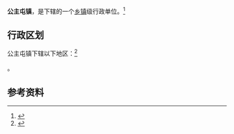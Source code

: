 {{中国乡级行政区|21/01/81/103/000}}

'''公主屯镇'''，是{{PRC admin/fullname|21/01/81/103/000|3}}下辖的一个[[乡镇|乡镇]]级行政单位。<ref>{{PRC admin/ref sgc|{{PRC admin/parent|21/01/81/103/000}}}}</ref>

== 行政区划 ==

公主屯镇下辖以下地区：<ref>{{PRC admin/ref sgc|21/01/81/103/000}}</ref>

{{PRC admin/children|21/01/81/103/000}}。

== 参考资料 ==

{{reflist}}

{{行政区划小作品}}
{{PRC admin/navcat|21/01/81/103/000}}
